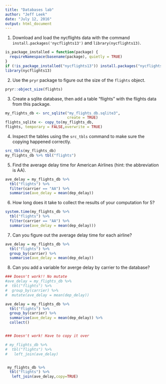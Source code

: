 ```yaml
---
title: "Databases lab"
author: "Jeff Leek"
date: "July 12, 2016"
output: html_document
---
```


1. Download and load the nycflights data with the command `install.packages('nycflights13')` and `library(nycflights13)`.

```r
is_package_installed = function(package) {
  requireNamespace(basename(package), quietly = TRUE)
}
if (!is_package_installed("nycflights13")) install.packages("nycflights13")
library(nycflights13)
```


2. Use the `pryr` package to figure out the size of the `flights` object. 

```r
pryr::object_size(flights)
```


3. Create a sqlite database, then add a table "flights" with the flights data from this package.

```r
my_flights_db <- src_sqlite("my_flights_db.sqlite3", 
                            create = TRUE)
flights_sqlite <- copy_to(my_flights_db, 
flights, temporary = FALSE,overwrite = TRUE)
```


4. Inspect the tables using the `src_tbls` command to make sure the copying happened correctly.

```r
src_tbls(my_flights_db)
my_flights_db %>% tbl("flights")
```


5. Find the average delay time for American Airlines (hint: the abbreviation is AA).

```r
ave_delay = my_flights_db %>%
  tbl("flights") %>%
  filter(carrier == "AA") %>%
  summarise(ave_delay = mean(dep_delay))
```



6. How long does it take to collect the results of your computation for 5? 

```r
system.time(my_flights_db %>%
  tbl("flights") %>%
  filter(carrier == "AA") %>%
  summarise(ave_delay = mean(dep_delay)))
```


7. Can you figure out the average delay time for each airline? 

```r
ave_delay = my_flights_db %>%
  tbl("flights") %>%
  group_by(carrier) %>%
  summarise(ave_delay = mean(dep_delay))
```

8. Can you add a variable for averge delay by carrier to the database? 

```r

### Doesn't work!! No mutate 
#ave_delay = my_flights_db %>%
#  tbl("flights") %>%
#  group_by(carrier) %>%
#  mutate(ave_delay = mean(dep_delay))

ave_delay = my_flights_db %>%
  tbl("flights") %>%
  group_by(carrier) %>%
  summarise(ave_delay = mean(dep_delay)) %>%
  collect()


### Doesn't work! Have to copy it over

# my_flights_db %>%
#  tbl("flights") %>%
#   left_join(ave_delay)


 my_flights_db %>%
  tbl("flights") %>%
   left_join(ave_delay,copy=TRUE)
  
```
